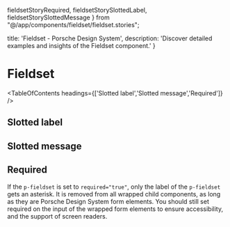   fieldsetStoryRequired,
  fieldsetStorySlottedLabel,
  fieldsetStorySlottedMessage
} from "@/app/components/fieldset/fieldset.stories";

  title: 'Fieldset - Porsche Design System',
  description: 'Discover detailed examples and insights of the Fieldset component.'
}

# Fieldset <ComponentStatus tagName="p-fieldset"></ComponentStatus>

<TableOfContents headings={['Slotted label','Slotted message','Required']} />

## Slotted label

<ComponentStory story={fieldsetStorySlottedLabel} />

## Slotted message

<ComponentStory story={fieldsetStorySlottedMessage} />

## Required

If the `p-fieldset` is set to `required="true"`, only the label of the `p-fieldset` gets an asterisk. It is removed from
all wrapped child components, as long as they are Porsche Design System form elements. You should still set required on
the input of the wrapped form elements to ensure accessibility, and the support of screen readers.

<ComponentStory story={fieldsetStoryRequired} />